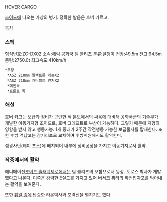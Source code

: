 HOVER CARGO

[[조이드]]에 나오는 가상의 병기. 정확한 발음은 호버 카르고.

[[목차]]
=== 스펙 ===

형식번호:ZC-DX02 
소속:[[헤릭 공화국]] 팀 블리츠 
분류:달팽이
전장:49.5m 
전고:94.5m 
중량:2750.0t 
최고속도:410km/h 
 *무장
  *ASZ 210mm 일랙트론 캐논X2
  *ASZ 210mm 캐터필트 런처X2
  *메인독
  *프론트 독
=== 해설 ===
호버 카고는 보급과 정비가 곤란한 적 본토에서의 싸움에 대비해 공화국군의 기술부가 개발한 이동기지형 조이드로, 호버 크레프트로 부상이 가능하다. 그렇기 때문에 지형의 영향을 받지 않고 행동가능. 1개 중대가 2주간 작전행동 가능한 보급물자를 탑재한다. 또한 후방 격납고는 장거리포로 교체하여 후방지원에서도 활약한다.

섬광사단(레이 포스)에 배치되어 내부에 정비공장을 가지고 이동기지로서 활약. 

=== 작중에서의 활약 ===
애니메이션[[조이드 슬래쉬제로]]에서는 팀 블리츠의 모함으로서 등장. 토로스 박사가 개발했다고 나온다. 이쪽은 강력한 E실드를 가지고 있어 [[버서크 퓌러]]의 하전입자포를 막아내는 활약을 보여준다.

또한 [[훼일 킹]]에 탑승한 라온박사와 포격전을 펼치기도 했다.
